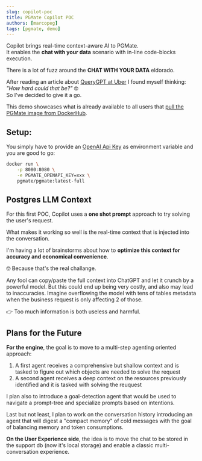 ```yaml
---
slug: copilot-poc
title: PGMate Copilot POC
authors: [marcopeg]
tags: [pgmate, demo]
---
```


Copilot brings real-time context-aware AI to PGMate.  
It enables the **chat with your data** scenario with in-line code-blocks execution.

<YouTube videoId="hAvWcbox7BE" title="PGMate Copilot Demo" />

<!-- truncate -->

There is a lot of fuzz around the **CHAT WITH YOUR DATA** eldorado.

After reading an article about [QueryGPT at Uber](https://www.uber.com/en-TW/blog/query-gpt/)
I found myself thinking: _"How hard could that be?"_ 🤓  
So I've decided to give it a go.

This demo showcases what is already available to all users that [pull the PGMate image from DockerHub](https://hub.docker.com/repository/docker/pgmate/pgmate).

## Setup:

You simply have to provide an [OpenAI Api Key](https://community.openai.com/t/how-to-generate-openai-api-key/401363) as environment variable and you are good to go:

```bash
docker run \
    -p 8080:8080 \
    -e PGMATE_OPENAPI_KEY=xxx \
    pgmate/pgmate:latest-full
```

## Postgres LLM Context

For this first POC, Copilot uses a **one shot prompt** approach to try solving the user's request.

What makes it working so well is the real-time context that is injected into the conversation.

I'm having a lot of brainstorms about how to **optimize this context for accuracy and economical convenience**.

🤓 Because that's the real challange.

Any fool can copy/paste the full context into ChatGPT and let it crunch by a powerful model.
But this could end up being very costly, and also may lead to inaccuracies.
Imagine overflowing the model with tens of tables metadata when the business request is only affecting 2 of those.

👉 Too much information is both useless and harmful.

## Plans for the Future

**For the engine**, the goal is to move to a multi-step agenting oriented approach:

1. A first agent receives a comprehensive but shallow context and is tasked to figure out which objects are needed to solve the request
2. A second agent receives a deep context on the resources previously identified and it is tasked with solving the reuquest

I plan also to introduce a goal-detection agent that would be used to navigate a prompt-tree and specialize prompts based on intentions.

Last but not least, I plan to work on the conversation history introducing an agent that will digest a "compact memory" of cold messages with the goal of balancing memory and token consumptions.

**On the User Experience side**, the idea is to move the chat to be stored in the support db (now it's local storage) and enable a classic multi-conversation experience.
